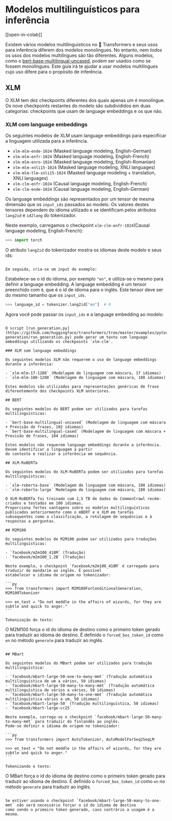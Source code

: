 <!--Copyright 2022 The HuggingFace Team. All rights reserved.

Licensed under the Apache License, Version 2.0 (the "License"); you may not use this file except in compliance with
the License. You may obtain a copy of the License at

http://www.apache.org/licenses/LICENSE-2.0

Unless required by applicable law or agreed to in writing, software distributed under the License is distributed on
an "AS IS" BASIS, WITHOUT WARRANTIES OR CONDITIONS OF ANY KIND, either express or implied. See the License for the
specific language governing permissions and limitations under the License.
-->

# Modelos multilinguísticos para inferência

[[open-in-colab]]

Existem vários modelos multilinguísticos no 🤗 Transformers e seus usos para inferência diferem dos modelos monolíngues.
No entanto, nem *todos* os usos dos modelos multilíngues são tão diferentes.
Alguns modelos, como o [bert-base-multilingual-uncased](https://huggingface.co/bert-base-multilingual-uncased),
podem ser usados como se fossem monolíngues. Este guia irá te ajudar a usar modelos multilíngues cujo uso difere
para o propósito de inferência.

## XLM

O XLM tem dez checkpoints diferentes dos quais apenas um é monolíngue.
Os nove checkpoints restantes do modelo são subdivididos em duas categorias:
checkpoints que usam de language embeddings e os que não.

### XLM com language embeddings

Os seguintes modelos de XLM usam language embeddings para especificar a linguagem utilizada para a inferência.

- `xlm-mlm-ende-1024` (Masked language modeling, English-German)
- `xlm-mlm-enfr-1024` (Masked language modeling, English-French)
- `xlm-mlm-enro-1024` (Masked language modeling, English-Romanian)
- `xlm-mlm-xnli15-1024` (Masked language modeling, XNLI languages)
- `xlm-mlm-tlm-xnli15-1024` (Masked language modeling + translation, XNLI languages)
- `xlm-clm-enfr-1024` (Causal language modeling, English-French)
- `xlm-clm-ende-1024` (Causal language modeling, English-German)

Os language embeddings são representados por um tensor de mesma dimensão que os `input_ids` passados ao modelo.
Os valores destes tensores dependem do idioma utilizado e se identificam pelos atributos `lang2id` e `id2lang` do tokenizador.

Neste exemplo, carregamos o checkpoint `xlm-clm-enfr-1024`(Causal language modeling, English-French):

```py
>>> import torch
```

O atributo `lang2id` do tokenizador mostra os idiomas deste modelo e seus ids:

``````

Em seguida, cria-se um input de exemplo:

``````

Estabelece-se o id do idioma, por exemplo `"en"`, e utiliza-se o mesmo para definir a language embedding.
A language embedding é um tensor preenchido com `0`, que é o id de idioma para o inglês.
Este tensor deve ser do mesmo tamanho que os `input_ids`.

```py
>>> language_id = tokenizer.lang2id["en"]  # 0
```

Agora você pode passar os `input_ids` e a language embedding ao modelo:

``````

O script [run_generation.py](https://github.com/huggingface/transformers/tree/master/examples/pytorch/text-generation/run_generation.py) pode gerar um texto com language embeddings utilizando os checkpoints `xlm-clm`.

### XLM sem language embeddings

Os seguintes modelos XLM não requerem o uso de language embeddings durante a inferência:

- `xlm-mlm-17-1280` (Modelagem de linguagem com máscara, 17 idiomas)
- `xlm-mlm-100-1280` (Modelagem de linguagem com máscara, 100 idiomas)

Estes modelos são utilizados para representações genéricas de frase diferentemente dos checkpoints XLM anteriores.

## BERT

Os seguintes modelos do BERT podem ser utilizados para tarefas multilinguísticas:

- `bert-base-multilingual-uncased` (Modelagem de linguagem com máscara + Previsão de frases, 102 idiomas)
- `bert-base-multilingual-cased` (Modelagem de linguagem com máscara + Previsão de frases, 104 idiomas)

Estes modelos não requerem language embeddings durante a inferência. Devem identificar a linguagem a partir
do contexto e realizar a inferência em sequência.

## XLM-RoBERTa

Os seguintes modelos do XLM-RoBERTa podem ser utilizados para tarefas multilinguísticas:

- `xlm-roberta-base` (Modelagem de linguagem com máscara, 100 idiomas)
- `xlm-roberta-large` Modelagem de linguagem com máscara, 100 idiomas)

O XLM-RoBERTa foi treinado com 2,5 TB de dados do CommonCrawl recém-criados e testados em 100 idiomas.
Proporciona fortes vantagens sobre os modelos multilinguísticos publicados anteriormente como o mBERT e o XLM em tarefas
subsequentes como a classificação, a rotulagem de sequências e à respostas a perguntas.

## M2M100

Os seguintes modelos de M2M100 podem ser utilizados para traduções multilinguísticas:

- `facebook/m2m100_418M` (Tradução)
- `facebook/m2m100_1.2B` (Tradução)

Neste exemplo, o checkpoint `facebook/m2m100_418M` é carregado para traduzir do mandarim ao inglês. É possível
estabelecer o idioma de origem no tokenizador:

```py
>>> from transformers import M2M100ForConditionalGeneration, M2M100Tokenizer

>>> en_text = "Do not meddle in the affairs of wizards, for they are subtle and quick to anger."
```

Tokenização do texto:

``````

O M2M100 força o id do idioma de destino como o primeiro token gerado para traduzir ao idioma de destino.
É definido o `forced_bos_token_id` como `en` no método `generate` para traduzir ao inglês.

``````

## MBart

Os seguintes modelos do MBart podem ser utilizados para tradução multilinguística:

- `facebook/mbart-large-50-one-to-many-mmt` (Tradução automática multilinguística de um a vários, 50 idiomas)
- `facebook/mbart-large-50-many-to-many-mmt` (Tradução automática multilinguística de vários a vários, 50 idiomas)
- `facebook/mbart-large-50-many-to-one-mmt` (Tradução automática multilinguística vários a um, 50 idiomas)
- `facebook/mbart-large-50` (Tradução multilinguística, 50 idiomas)
- `facebook/mbart-large-cc25`

Neste exemplo, carrega-se o checkpoint `facebook/mbart-large-50-many-to-many-mmt` para traduzir do finlandês ao inglês.
Pode-se definir o idioma de origem no tokenizador:

```py
>>> from transformers import AutoTokenizer, AutoModelForSeq2SeqLM

>>> en_text = "Do not meddle in the affairs of wizards, for they are subtle and quick to anger."
```

Tokenizando o texto:

``````

O MBart força o id do idioma de destino como o primeiro token gerado para traduzir ao idioma de destino.
É definido o `forced_bos_token_id` como `en` no método `generate` para traduzir ao inglês.

``````

Se estiver usando o checkpoint `facebook/mbart-large-50-many-to-one-mmt` não será necessário forçar o id do idioma de destino
como sendo o primeiro token generado, caso contrário a usagem é a mesma.
